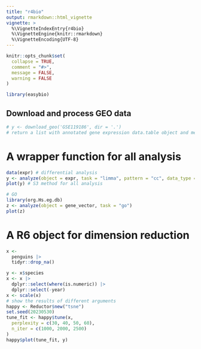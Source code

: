 ```yaml
---
title: "r4bio"
output: rmarkdown::html_vignette
vignette: >
  %\VignetteIndexEntry{r4bio}
  %\VignetteEngine{knitr::rmarkdown}
  %\VignetteEncoding{UTF-8}
---
```


```r
knitr::opts_chunk$set(
  collapse = TRUE,
  comment = "#>",
  message = FALSE,
  warning = FALSE
)
```

```r
library(easybio)
```


## Download and process GEO data

```r
# y <- download_geo('GSE119186', dir = '.')
# return a list with annotated gene expression data.table object and metadata
```

# A wrapper function for all analysis
```r
data(expr) # differential analysis
y <- analyze(object = expr, task = "limma", pattern = "cc", data_type = "array")
plot(y) # S3 method for all analysis
```

```r
# GO
library(org.Hs.eg.db)
z <- analyze(object = gene_vector, task = "go")
plot(z)
```

# A R6 object for dimension reduction

```r
x <-
  penguins |>
  tidyr::drop_na()

y <- x$species
x <- x |>
  dplyr::select(where(is.numeric)) |>
  dplyr::select(-year)
x <- scale(x)
# show the results of different arguments
happy <- Reductor$new("tsne")
set.seed(20230530)
tune_fit <- happy$tune(x,
  perplexity = c(30, 40, 50, 60),
  n_iter = c(1000, 2000, 2500)
)
happy$plot(tune_fit, y)
```

